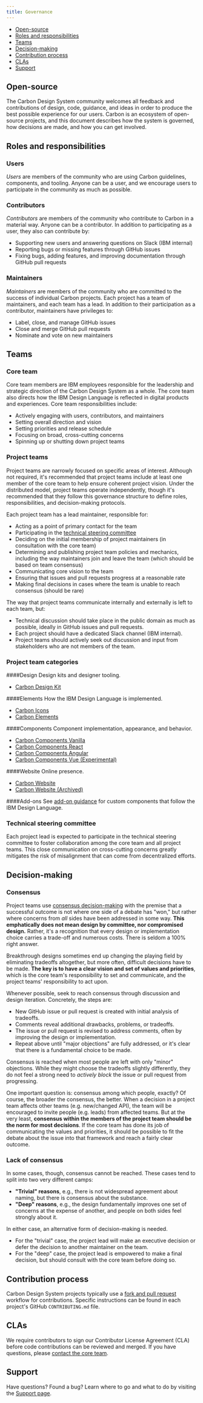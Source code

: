 ```yaml
---
title: Governance
---
```


<AnchorLinks>
  <ul>
    <li>
      <a data-scroll href="#open-source">
        Open-source
      </a>
    </li>
    <li>
      <a data-scroll href="#roles-and-responsibilities">
        Roles and responsibilities
      </a>
    </li>
    <li>
      <a data-scroll href="#teams">
        Teams
      </a>
    </li>
    <li>
      <a data-scroll href="#decision-making">
        Decision-making
      </a>
    </li>
    <li>
      <a data-scroll href="#contribution-process">
        Contribution process
      </a>
    </li>
    <li>
      <a data-scroll href="#clas">
        CLAs
      </a>
    </li>
    <li>
      <a data-scroll href="#support">
        Support
      </a>
    </li>
  </ul>
</AnchorLinks>

## Open-source

The Carbon Design System community welcomes all feedback and contributions of design, code, guidance, and ideas in order to produce the best possible experience for our users. Carbon is an ecosystem of open-source projects, and this document describes how the system is governed, how decisions are made, and how you can get involved.

## Roles and responsibilities

### Users

_Users_ are members of the community who are using Carbon guidelines, components, and tooling. Anyone can be a user, and we encourage users to participate in the community as much as possible.

### Contributors

_Contributors_ are members of the community who contribute to Carbon in a material way. Anyone can be a contributor. In addition to participating as a user, they also can contribute by:

- Supporting new users and answering questions on Slack (IBM internal)
- Reporting bugs or missing features through GitHub issues
- Fixing bugs, adding features, and improving documentation through GitHub pull requests

### Maintainers

_Maintainers_ are members of the community who are committed to the success of individual Carbon projects. Each project has a team of maintainers, and each team has a lead. In addition to their participation as a contributor, maintainers have privileges to:

- Label, close, and manage GitHub issues
- Close and merge GitHub pull requests
- Nominate and vote on new maintainers

## Teams

### Core team

Core team members are IBM employees responsible for the leadership and strategic direction of the Carbon Design System as a whole. The core team also directs how the IBM Design Language is reflected in digital products and experiences. Core team responsibilities include:

- Actively engaging with users, contributors, and maintainers
- Setting overall direction and vision
- Setting priorities and release schedule
- Focusing on broad, cross-cutting concerns
- Spinning up or shutting down project teams

### Project teams

Project teams are narrowly focused on specific areas of interest. Although not required, it's recommended that project teams include at least one member of the core team to help ensure coherent project vision. Under the distributed model, project teams operate independently, though it's recommended that they follow this governance structure to define roles, responsibilities, and decision-making protocols.

Each project team has a lead maintainer, responsible for:

- Acting as a point of primary contact for the team
- Participating in the [technical steering committee](#technical-steering-committee)
- Deciding on the initial membership of project maintainers (in consultation with the core team)
- Determining and publishing project team policies and mechanics, including the way maintainers join and leave the team (which should be based on team consensus)
- Communicating core vision to the team
- Ensuring that issues and pull requests progress at a reasonable rate
- Making final decisions in cases where the team is unable to reach consensus (should be rare)

The way that project teams communicate internally and externally is left to each team, but:

- Technical discussion should take place in the public domain as much as possible, ideally in GitHub issues and pull requests.
- Each project should have a dedicated Slack channel (IBM internal).
- Project teams should actively seek out discussion and input from stakeholders who are not members of the team.

### Project team categories

####Design
Design kits and designer tooling.

- [Carbon Design Kit](https://github.com/IBM/carbon-design-kit)

####Elements
How the IBM Design Language is implemented.

- [Carbon Icons](https://github.com/IBM/carbon-icons)
- [Carbon Elements](https://github.com/IBM/carbon-elements)

####Components
Component implementation, appearance, and behavior.

<!-- Remove comment in v11 -->
<!-- - [Carbon Spec and Styles](https://github.com/carbon-design-system/carbon-spec) -->

- [Carbon Components Vanilla](https://github.com/IBM/carbon-components)
- [Carbon Components React](https://github.com/IBM/carbon-components-react)
- [Carbon Components Angular](https://github.com/IBM/carbon-components-angular)
- [Carbon Components Vue (Experimental)](https://github.com/carbon-design-system/carbon-components-vue)

####Website
Online presence.

- [Carbon Website](https://github.com/carbon-design-system/carbon-website)
- [Carbon Website (Archived)](https://github.com/IBM/design-system-website)

####Add-ons
See [add-on guidance](/contributing/add-ons) for custom components that follow the IBM Design Language.

### Technical steering committee

Each project lead is expected to participate in the technical steering committee to foster collaboration among the core team and all project teams. This close communication on cross-cutting concerns greatly mitigates the risk of misalignment that can come from decentralized efforts.

## Decision-making

### Consensus

Project teams use [consensus decision-making](http://en.wikipedia.org/wiki/Consensus_decision-making) with the premise that a successful outcome is not where one side of a debate has "won," but rather where concerns from _all_ sides have been addressed in some way. **This emphatically does not mean design by committee, nor compromised design.** Rather, it's a recognition that every design or implementation choice carries a trade-off and numerous costs. There is seldom a 100% right answer.

Breakthrough designs sometimes end up changing the playing field by eliminating tradeoffs altogether, but more often, difficult decisions have to be made. **The key is to have a clear vision and set of values and priorities**, which is the core team's responsibility to set and communicate, and the project teams' responsibility to act upon.

Whenever possible, seek to reach consensus through discussion and design iteration. Concretely, the steps are:

- New GitHub issue or pull request is created with initial analysis of tradeoffs.
- Comments reveal additional drawbacks, problems, or tradeoffs.
- The issue or pull request is revised to address comments, often by improving the design or implementation.
- Repeat above until "major objections" are fully addressed, or it's clear that there is a fundamental choice to be made.

Consensus is reached when most people are left with only "minor" objections. While they might choose the tradeoffs slightly differently, they do not feel a strong need to _actively block_ the issue or pull request from progressing.

One important question is: consensus among which people, exactly? Of course, the broader the consensus, the better. When a decision in a project team affects other teams (e.g. new/changed API), the team will be encouraged to invite people (e.g. leads) from affected teams. But at the very least, **consensus within the members of the project team should be the norm for most decisions**. If the core team has done its job of communicating the values and priorities, it should be possible to fit the debate about the issue into that framework and reach a fairly clear outcome.

### Lack of consensus

In some cases, though, consensus cannot be reached. These cases tend to split into two very different camps:

- **"Trivial" reasons**, e.g., there is not widespread agreement about naming, but there is consensus about the substance.
- **"Deep" reasons**, e.g., the design fundamentally improves one set of concerns at the expense of another, and people on both sides feel strongly about it.

In either case, an alternative form of decision-making is needed.

- For the "trivial" case, the project lead will make an executive decision or defer the decision to another maintainer on the team.
- For the "deep" case, the project lead is empowered to make a final decision, but should consult with the core team before doing so.

## Contribution process

Carbon Design System projects typically use a [fork and pull request](https://guides.github.com/activities/forking/) workflow for contributions. Specific instructions can be found in each project's GitHub `CONTRIBUTING.md` file.

## CLAs

We require contributors to sign our Contributor License Agreement (CLA) before code contributions can be reviewed and merged. If you have questions, please [contact the core team](/help/support#email).

## Support

Have questions? Found a bug? Learn where to go and what to do by visiting the [Support page](/help/support).
